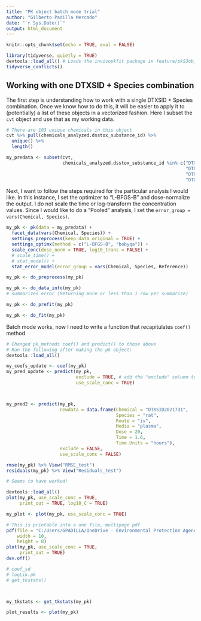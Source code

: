 ```yaml
---
title: "PK object batch mode trial"
author: "Gilberto Padilla Mercado"
date: "`r Sys.Date()`"
output: html_document
---
```


```r
knitr::opts_chunk$set(echo = TRUE, eval = FALSE)

library(tidyverse, quietly = TRUE)
devtools::load_all() # Loads the invivopkfit package in feature/pkS3obj_facet branch
tidyverse_conflicts()
```

## Working with one DTXSID + Species combination

The first step is understanding how to work with a single DTXSID + Species combination.
Once we know how to do this, it will be easier to apply it to (potentially)
a list of these objects in a vectorized fashion.
Here I subset the `cvt` object and use that as my working data.

```r
# There are 103 unique chemicals in this object
cvt %>% pull(chemicals_analyzed.dsstox_substance_id) %>%
  unique() %>%
  length()

my_predata <- subset(cvt,
                     chemicals_analyzed.dsstox_substance_id %in% c("DTXSID0020442",
                                                                   "DTXSID2021731",
                                                                   "DTXSID5032600",
                                                                   "DTXSID7022253"))
```

Next, I want to follow the steps required for the particular analysis I would like.
In this instance, I set the optimizer to "L-BFGS-B" and dose-normalize the output.
I do not scale the time or log-transform the concentration values.
Since I would like to do a "Pooled" analysis,
I set the `error_group = vars(Chemical, Species)`.

```r
my_pk <- pk(data = my_predata) +
  facet_data(vars(Chemical, Species)) +
  settings_preprocess(keep_data_original = TRUE) +
  settings_optimx(method = c("L-BFGS-B", "bobyqa")) +
  scale_conc(dose_norm = TRUE, log10_trans = FALSE) +
  # scale_time() +
  # stat_model() + 
  stat_error_model(error_group = vars(Chemical, Species, Reference)) 

my_pk <- do_preprocess(my_pk)

my_pk <- do_data_info(my_pk) 
# summarizes error (Returning more or less than 1 row per summarize)

my_pk <- do_prefit(my_pk)

my_pk <- do_fit(my_pk)
```

Batch mode works, now I need to write a function that recapitulates `coef()` method

```r
# Changed pk_methods coef() and predict() to those above
# Ran the following after making the pk object:
devtools::load_all()

my_coefs_update <- coef(my_pk)
my_pred_update <- predict(my_pk,
                          exclude = TRUE, # add the "exclude" column to output
                          use_scale_conc = TRUE)



my_pred2 <- predict(my_pk,
                    newdata = data.frame(Chemical = "DTXSID2021731",
                                         Species = "rat",
                                         Route = "iv",
                                         Media = "plasma",
                                         Dose = 20,
                                         Time = 1.6,
                                         Time.Units = "hours"),
                    exclude = FALSE,
                    use_scale_conc = FALSE)

rmse(my_pk) %>% View("RMSE_test")
residuals(my_pk) %>% View("Residuals_test")

# Seems to have worked!
```


```r

devtools::load_all()
plot(my_pk, use_scale_conc = TRUE,
     print_out = TRUE, log10_C = TRUE)

my_plot <- plot(my_pk, use_scale_conc = TRUE)

# This is printable into a one file, multipage pdf
pdf(file = "C:/Users/GPADILLA/OneDrive - Environmental Protection Agency (EPA)/Profile/Documents/Code Notes/plotMethod_freeY.pdf",
    width = 10,
    height = 8)
plot(my_pk, use_scale_conc = TRUE,
     print_out = TRUE)
dev.off()


```



```r
# coef_sd
# logLik.pk
# get_tkstats()



my_tkstats <- get_tkstats(my_pk)

plot_results <- plot(my_pk)


```



